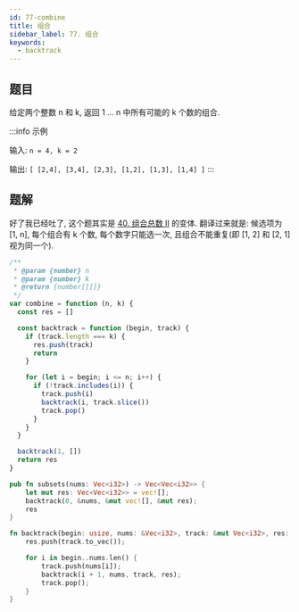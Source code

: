```yaml
---
id: 77-combine
title: 组合
sidebar_label: 77. 组合
keywords:
  - backtrack
---
```


## 题目

给定两个整数 n 和 k, 返回 1 ... n 中所有可能的 k 个数的组合.

:::info 示例

输入: `n = 4, k = 2`

输出: `[ [2,4], [3,4], [2,3], [1,2], [1,3], [1,4] ]`
:::

## 题解

好了我已经吐了, 这个题其实是 [40. 组合总数 II](/leetcode/medium/40-combination-sum) 的变体. 翻译过来就是: 候选项为 [1, n], 每个组合有 k 个数, 每个数字只能选一次, 且组合不能重复(即 [1, 2] 和 [2, 1] 视为同一个).


<Tabs>
  <TabItem value="JavaScript" label="JavaScript" default>

```js
/**
 * @param {number} n
 * @param {number} k
 * @return {number[][]}
 */
var combine = function (n, k) {
  const res = []

  const backtrack = function (begin, track) {
    if (track.length === k) {
      res.push(track)
      return
    }

    for (let i = begin; i <= n; i++) {
      if (!track.includes(i)) {
        track.push(i)
        backtrack(i, track.slice())
        track.pop()
      }
    }
  }

  backtrack(1, [])
  return res
}
```

</TabItem>
<TabItem value="Rust" label="Rust">

```rust
pub fn subsets(nums: Vec<i32>) -> Vec<Vec<i32>> {
    let mut res: Vec<Vec<i32>> = vec![];
    backtrack(0, &nums, &mut vec![], &mut res);
    res
}

fn backtrack(begin: usize, nums: &Vec<i32>, track: &mut Vec<i32>, res: &mut Vec<Vec<i32>>) {
    res.push(track.to_vec());

    for i in begin..nums.len() {
        track.push(nums[i]);
        backtrack(i + 1, nums, track, res);
        track.pop();
    }
}
```

</TabItem>
</Tabs>
